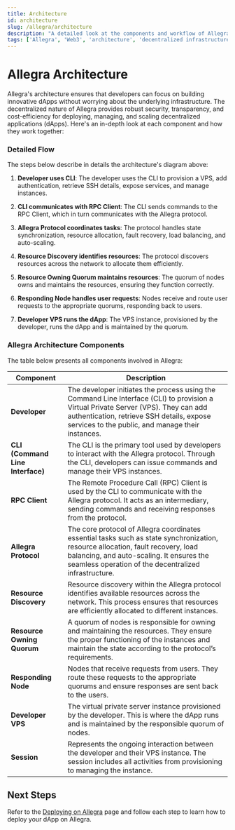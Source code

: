 ```yaml
---
title: Architecture
id: architecture
slug: /allegra/architecture
description: "A detailed look at the components and workflow of Allegra's architecture, ensuring robust security, transparency, and cost-efficiency for deploying, managing, and scaling decentralized applications (dApps)."
tags: ['Allegra', 'Web3', 'architecture', 'decentralized infrastructure', 'dApps']
---
```



# Allegra Architecture

Allegra's architecture ensures that developers can focus on building innovative dApps without worrying about the underlying infrastructure. The decentralized nature of Allegra provides robust security, transparency, and cost-efficiency for deploying, managing, and scaling decentralized applications (dApps). Here's an in-depth look at each component and how they work together:

<ImageComponent className="architecture-img"/>

### Detailed Flow

The steps below describe in details the architecture's diagram above:

1. **Developer uses CLI**: The developer uses the CLI to provision a VPS, add authentication, retrieve SSH details, expose services, and manage instances.

2. **CLI communicates with RPC Client**: The CLI sends commands to the RPC Client, which in turn communicates with the Allegra protocol.

3. **Allegra Protocol coordinates tasks**: The protocol handles state synchronization, resource allocation, fault recovery, load balancing, and auto-scaling.

4. **Resource Discovery identifies resources**: The protocol discovers resources across the network to allocate them efficiently.

5. **Resource Owning Quorum maintains resources**: The quorum of nodes owns and maintains the resources, ensuring they function correctly.

6. **Responding Node handles user requests**: Nodes receive and route user requests to the appropriate quorums, responding back to users.

7. **Developer VPS runs the dApp**: The VPS instance, provisioned by the developer, runs the dApp and is maintained by the quorum.

### Allegra Architecture Components

The table below presents all components involved in Allegra:

| **Component**              | **Description**                                                                                                                                                                     |
|----------------------------|-------------------------------------------------------------------------------------------------------------------------------------------------------------------------------------|
| **Developer**              | The developer initiates the process using the Command Line Interface (CLI) to provision a Virtual Private Server (VPS). They can add authentication, retrieve SSH details, expose services to the public, and manage their instances. |
| **CLI (Command Line Interface)** | The CLI is the primary tool used by developers to interact with the Allegra protocol. Through the CLI, developers can issue commands and manage their VPS instances.                                                |
| **RPC Client**             | The Remote Procedure Call (RPC) Client is used by the CLI to communicate with the Allegra protocol. It acts as an intermediary, sending commands and receiving responses from the protocol.                           |
| **Allegra Protocol**       | The core protocol of Allegra coordinates essential tasks such as state synchronization, resource allocation, fault recovery, load balancing, and auto-scaling. It ensures the seamless operation of the decentralized infrastructure.        |
| **Resource Discovery**     | Resource discovery within the Allegra protocol identifies available resources across the network. This process ensures that resources are efficiently allocated to different instances.                                    |
| **Resource Owning Quorum** | A quorum of nodes is responsible for owning and maintaining the resources. They ensure the proper functioning of the instances and maintain the state according to the protocol’s requirements.                              |
| **Responding Node**        | Nodes that receive requests from users. They route these requests to the appropriate quorums and ensure responses are sent back to the users.                                                                               |
| **Developer VPS**          | The virtual private server instance provisioned by the developer. This is where the dApp runs and is maintained by the responsible quorum of nodes.                                                                         |
| **Session**                | Represents the ongoing interaction between the developer and their VPS instance. The session includes all activities from provisioning to managing the instance.                                                            |

## Next Steps

Refer to the [Deploying on Allegra](/allegra/deploy) page and follow each step to learn how to deploy your dApp on Allegra.
